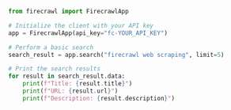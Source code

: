 ```python Python
from firecrawl import FirecrawlApp

# Initialize the client with your API key
app = FirecrawlApp(api_key="fc-YOUR_API_KEY")

# Perform a basic search
search_result = app.search("firecrawl web scraping", limit=5)

# Print the search results
for result in search_result.data:
    print(f"Title: {result.title}")
    print(f"URL: {result.url}")
    print(f"Description: {result.description}") 
```
